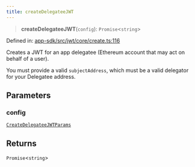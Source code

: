 ```yaml
---
title: createDelegateeJWT
---
```


> **createDelegateeJWT**(`config`): `Promise`\<`string`\>

Defined in: [app-sdk/src/jwt/core/create.ts:116](https://github.com/LIT-Protocol/Vincent/blob/1c902a7c278246adaf4479901c6e2d38e00321e5/packages/libs/app-sdk/src/jwt/core/create.ts#L116)

Creates a JWT for an app delegatee (Ethereum account that may act on behalf of a user).

You must provide a valid `subjectAddress`, which must be a valid delegator for your Delegatee address.

## Parameters

### config

[`CreateDelegateeJWTParams`](/api-reference/app-sdk/jwt/interfaces/CreateDelegateeJWTParams)

## Returns

`Promise`\<`string`\>
